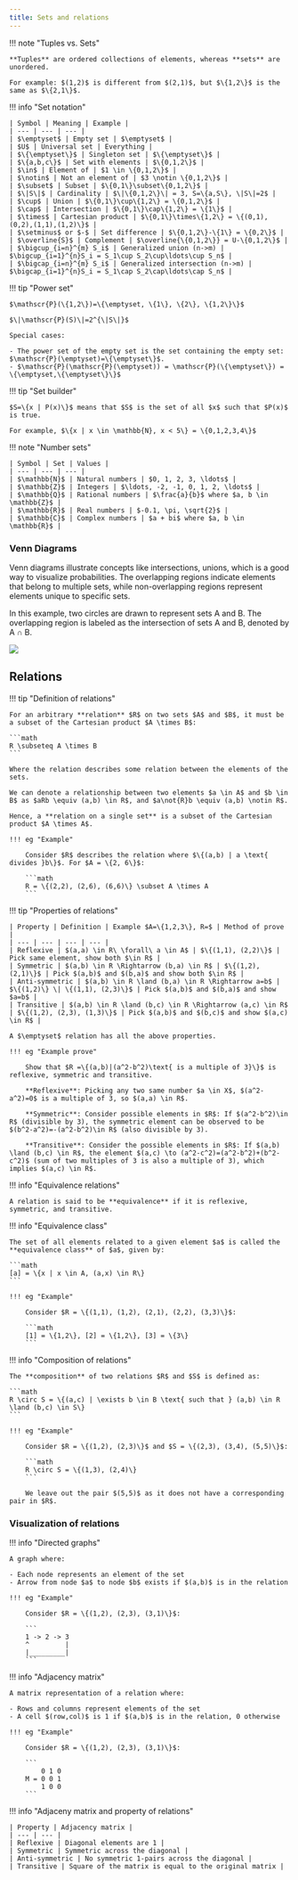 ```yaml
---
title: Sets and relations
---
```


!!! note "Tuples vs. Sets"

    **Tuples** are ordered collections of elements, whereas **sets** are unordered.
    
    For example: $(1,2)$ is different from $(2,1)$, but $\{1,2\}$ is the same as $\{2,1\}$.

!!! info "Set notation"

    | Symbol | Meaning | Example | 
    | --- | --- | --- |
    | $\emptyset$ | Empty set | $\emptyset$ |
    | $U$ | Universal set | Everything | 
    | $\{\emptyset\}$ | Singleton set | $\{\emptyset\}$ |
    | $\{a,b,c\}$ | Set with elements | $\{0,1,2\}$ |
    | $\in$ | Element of | $1 \in \{0,1,2\}$ |
    | $\notin$ | Not an element of | $3 \notin \{0,1,2\}$ |
    | $\subset$ | Subset | $\{0,1\}\subset\{0,1,2\}$ |
    | $\|S\|$ | Cardinality | $\|\{0,1,2\}\| = 3, S=\{a,S\}, \|S\|=2$ |
    | $\cup$ | Union | $\{0,1\}\cup\{1,2\} = \{0,1,2\}$ |
    | $\cap$ | Intersection | $\{0,1\}\cap\{1,2\} = \{1\}$ |
    | $\times$ | Cartesian product | $\{0,1\}\times\{1,2\} = \{(0,1),(0,2),(1,1),(1,2)\}$ |
    | $\setminus$ or $-$ | Set difference | $\{0,1,2\}-\{1\} = \{0,2\}$ |
    | $\overline{S}$ | Complement | $\overline{\{0,1,2\}} = U-\{0,1,2\}$ |
    | $\bigcup_{i=n}^{m} S_i$ | Generalized union (n->m) | $\bigcup_{i=1}^{n}S_i = S_1\cup S_2\cup\ldots\cup S_n$ |
    | $\bigcap_{i=n}^{m} S_i$ | Generalized intersection (n->m) | $\bigcap_{i=1}^{n}S_i = S_1\cap S_2\cap\ldots\cap S_n$ |


!!! tip "Power set"

    $\mathscr{P}(\{1,2\})=\{\emptyset, \{1\}, \{2\}, \{1,2\}\}$
    
    $\|\mathscr{P}(S)\|=2^{\|S\|}$

    Special cases:

    - The power set of the empty set is the set containing the empty set: $\mathscr{P}(\emptyset)=\{\emptyset\}$. 
    - $\mathscr{P}(\mathscr{P}(\emptyset)) = \mathscr{P}(\{\emptyset\}) = \{\emptyset,\{\emptyset\}\}$

!!! tip "Set builder"

    $S=\{x | P(x)\}$ means that $S$ is the set of all $x$ such that $P(x)$ is true.

    For example, $\{x | x \in \mathbb{N}, x < 5\} = \{0,1,2,3,4\}$

!!! note "Number sets"

    | Symbol | Set | Values | 
    | --- | --- | --- |
    | $\mathbb{N}$ | Natural numbers | $0, 1, 2, 3, \ldots$ |
    | $\mathbb{Z}$ | Integers | $\ldots, -2, -1, 0, 1, 2, \ldots$ |
    | $\mathbb{Q}$ | Rational numbers | $\frac{a}{b}$ where $a, b \in \mathbb{Z}$ |
    | $\mathbb{R}$ | Real numbers | $-0.1, \pi, \sqrt{2}$ |
    | $\mathbb{C}$ | Complex numbers | $a + bi$ where $a, b \in \mathbb{R}$ |

### Venn Diagrams

<div className="w-full flex gap-4 flex-wrap md:flex-nowrap">
<div >
Venn diagrams illustrate concepts like intersections, unions, which is a good way to visualize probabilities. The overlapping regions indicate elements that belong to multiple sets, while non-overlapping regions represent elements unique to specific sets.

In this example, two circles are drawn to represent sets A and B. The overlapping region is labeled as the intersection of sets A and B, denoted by A $\cap$ B.
</div>
<div className="lg:min-w-72 md:min-w-60 w-60">

![](../../../public/img/COMP2121/venn.png)

</div>
</div>

## Relations

!!! tip "Definition of relations"

    For an arbitrary **relation** $R$ on two sets $A$ and $B$, it must be a subset of the Cartesian product $A \times B$:

    ```math
    R \subseteq A \times B
    ```

    Where the relation describes some relation between the elements of the sets.

    We can denote a relationship between two elements $a \in A$ and $b \in B$ as $aRb \equiv (a,b) \in R$, and $a\not{R}b \equiv (a,b) \notin R$.

    Hence, a **relation on a single set** is a subset of the Cartesian product $A \times A$.

    !!! eg "Example"

        Consider $R$ describes the relation where $\{(a,b) | a \text{ divides }b\}$. For $A = \{2, 6\}$:

        ```math
        R = \{(2,2), (2,6), (6,6)\} \subset A \times A
        ```

!!! tip "Properties of relations"

    | Property | Definition | Example $A=\{1,2,3\}, R=$ | Method of prove | 
    | --- | --- | --- | --- | 
    | Reflexive | $(a,a) \in R\ \forall\ a \in A$ | $\{(1,1), (2,2)\}$ | Pick same element, show both $\in R$ |
    | Symmetric | $(a,b) \in R \Rightarrow (b,a) \in R$ | $\{(1,2), (2,1)\}$ | Pick $(a,b)$ and $(b,a)$ and show both $\in R$ |
    | Anti-symmetric | $(a,b) \in R \land (b,a) \in R \Rightarrow a=b$ | $\{(1,2)\} \| \{(1,1), (2,3)\}$ | Pick $(a,b)$ and $(b,a)$ and show $a=b$ |
    | Transitive | $(a,b) \in R \land (b,c) \in R \Rightarrow (a,c) \in R$ | $\{(1,2), (2,3), (1,3)\}$ | Pick $(a,b)$ and $(b,c)$ and show $(a,c) \in R$ |

    A $\emptyset$ relation has all the above properties.

    !!! eg "Example prove"

        Show that $R =\{(a,b)|(a^2-b^2)\text{ is a multiple of 3}\}$ is reflexive, symmetric and transitive.

        **Reflexive**: Picking any two same number $a \in X$, $(a^2-a^2)=0$ is a multiple of 3, so $(a,a) \in R$.  

        **Symmetric**: Consider possible elements in $R$: If $(a^2-b^2)\in R$ (divisible by 3), the symmetric element can be observed to be $(b^2-a^2)=-(a^2-b^2)\in R$ (also divisible by 3).  

        **Transitive**: Consider the possible elements in $R$: If $(a,b) \land (b,c) \in R$, the element $(a,c) \to (a^2-c^2)=(a^2-b^2)+(b^2-c^2)$ (sum of two multiples of 3 is also a multiple of 3), which implies $(a,c) \in R$.  

!!! info "Equivalence relations"

    A relation is said to be **equivalence** if it is reflexive, symmetric, and transitive.

!!! info "Equivalence class"

    The set of all elements related to a given element $a$ is called the **equivalence class** of $a$, given by:

    ```math
    [a] = \{x | x \in A, (a,x) \in R\}
    ```

    !!! eg "Example"

        Consider $R = \{(1,1), (1,2), (2,1), (2,2), (3,3)\}$:

        ```math
        [1] = \{1,2\}, [2] = \{1,2\}, [3] = \{3\}
        ```

!!! info "Composition of relations"

    The **composition** of two relations $R$ and $S$ is defined as:

    ```math
    R \circ S = \{(a,c) | \exists b \in B \text{ such that } (a,b) \in R \land (b,c) \in S\}
    ```

    !!! eg "Example"
    
        Consider $R = \{(1,2), (2,3)\}$ and $S = \{(2,3), (3,4), (5,5)\}$:

        ```math
        R \circ S = \{(1,3), (2,4)\}
        ```

        We leave out the pair $(5,5)$ as it does not have a corresponding pair in $R$.

### Visualization of relations

!!! info "Directed graphs"

    A graph where:

    - Each node represents an element of the set
    - Arrow from node $a$ to node $b$ exists if $(a,b)$ is in the relation

    !!! eg "Example"

        Consider $R = \{(1,2), (2,3), (3,1)\}$:

        ```
        1 -> 2 -> 3
        ^         |
        |_________|
        ```

!!! info "Adjacency matrix"

    A matrix representation of a relation where:

    - Rows and columns represent elements of the set
    - A cell $(row,col)$ is 1 if $(a,b)$ is in the relation, 0 otherwise

    !!! eg "Example"

        Consider $R = \{(1,2), (2,3), (3,1)\}$:

        ```
            0 1 0
        M = 0 0 1
            1 0 0
        ```

!!! info "Adjaceny matrix and property of relations"

    | Property | Adjacency matrix |
    | --- | --- |
    | Reflexive | Diagonal elements are 1 |
    | Symmetric | Symmetric across the diagonal |
    | Anti-symmetric | No symmetric 1-pairs across the diagonal | 
    | Transitive | Square of the matrix is equal to the original matrix |